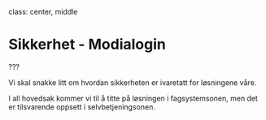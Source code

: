 class: center, middle

# Sikkerhet - Modialogin

???

Vi skal snakke litt om hvordan sikkerheten er ivaretatt for løsningene våre.

I all hovedsak kommer vi til å titte på løsningen i fagsystemsonen, men det er tilsvarende oppsett i selvbetjeningsonen.